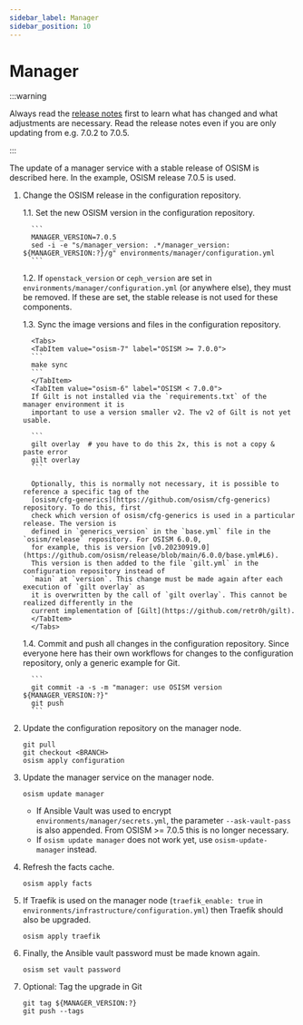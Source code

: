 ```yaml
---
sidebar_label: Manager
sidebar_position: 10
---
```



# Manager

:::warning

Always read the [release notes](https://osism.tech/docs/release-notes/) first to learn what has changed and what
adjustments are necessary. Read the release notes even if you are only updating from e.g. 7.0.2 to 7.0.5.

:::

The update of a manager service with a stable release of OSISM is described here.
In the example, OSISM release 7.0.5 is used.

1. Change the OSISM release in the configuration repository.

    1.1. Set the new OSISM version in the configuration repository.

         ```
         MANAGER_VERSION=7.0.5
         sed -i -e "s/manager_version: .*/manager_version: ${MANAGER_VERSION:?}/g" environments/manager/configuration.yml
         ```

    1.2. If `openstack_version` or `ceph_version` are set in `environments/manager/configuration.yml`
         (or anywhere else), they must be removed. If these are set, the stable release is not used for
         these components.


    1.3. Sync the image versions and files in the configuration repository.

         <Tabs>
         <TabItem value="osism-7" label="OSISM >= 7.0.0">
         ```
         make sync
         ```
         </TabItem>
         <TabItem value="osism-6" label="OSISM < 7.0.0">
         If Gilt is not installed via the `requirements.txt` of the manager environment it is
         important to use a version smaller v2. The v2 of Gilt is not yet usable.

         ```
         gilt overlay  # you have to do this 2x, this is not a copy & paste error
         gilt overlay
         ```

         Optionally, this is normally not necessary, it is possible to reference a specific tag of the
         [osism/cfg-generics](https://github.com/osism/cfg-generics) repository. To do this, first
         check which version of osism/cfg-generics is used in a particular release. The version is
         defined in `generics_version` in the `base.yml` file in the `osism/release` repository. For OSISM 6.0.0,
         for example, this is version [v0.20230919.0](https://github.com/osism/release/blob/main/6.0.0/base.yml#L6).
         This version is then added to the file `gilt.yml` in the configuration repository instead of
         `main` at `version`. This change must be made again after each execution of `gilt overlay` as
         it is overwritten by the call of `gilt overlay`. This cannot be realized differently in the
         current implementation of [Gilt](https://github.com/retr0h/gilt).
         </TabItem>
         </Tabs>

    1.4. Commit and push all changes in the configuration repository. Since everyone here has their own
         workflows for changes to the configuration repository, only a generic example for Git.

         ```
         git commit -a -s -m "manager: use OSISM version ${MANAGER_VERSION:?}"
         git push
         ```

2. Update the configuration repository on the manager node.

   ```
   git pull
   git checkout <BRANCH>
   osism apply configuration
   ```

3. Update the manager service on the manager node.

   ```
   osism update manager
   ```

   * If Ansible Vault was used to encrypt `environments/manager/secrets.yml`, the parameter
     `--ask-vault-pass` is also appended. From OSISM >= 7.0.5 this is no longer necessary.
   * If `osism update manager` does not work yet, use `osism-update-manager` instead.


4. Refresh the facts cache.

   ```
   osism apply facts
   ```

5. If Traefik is used on the manager node (`traefik_enable: true` in `environments/infrastructure/configuration.yml`)
   then Traefik should also be upgraded.

   ```
   osism apply traefik
   ```

6. Finally, the Ansible vault password must be made known again.

   ```
   osism set vault password
   ```
7. Optional: Tag the upgrade in Git
   ```
   git tag ${MANAGER_VERSION:?}
   git push --tags
   ```
